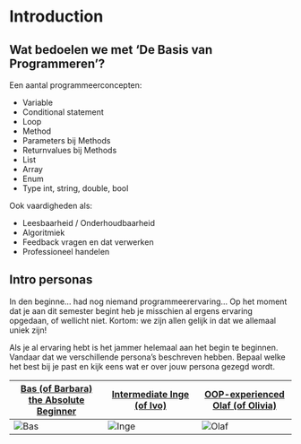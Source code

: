 # Introduction

## Wat bedoelen we met 'De Basis van Programmeren'? 

Een aantal programmeerconcepten:

+ Variable
+ Conditional statement
+ Loop
+ Method
+ Parameters bij Methods
+ Returnvalues bij Methods
+ List
+ Array
+ Enum
+ Type int, string, double, bool

Ook vaardigheden als:

+ Leesbaarheid / Onderhoudbaarheid
+ Algoritmiek
+ Feedback vragen en dat verwerken
+ Professioneel handelen

## Intro personas

In den beginne... had nog niemand programmeerervaring... Op het moment dat je aan dit semester begint heb je misschien al ergens ervaring opgedaan, of wellicht niet. Kortom: we zijn allen gelijk in dat we allemaal uniek zijn! 

Als je al ervaring hebt is het jammer helemaal aan het begin te beginnen. Vandaar dat we verschillende persona's beschreven hebben. Bepaal welke het best bij je past en kijk eens wat er over jouw persona gezegd wordt. 


| [Bas (of Barbara)<br /> the Absolute Beginner](Bas)  | [Intermediate Inge (of Ivo)](Inge) | [OOP-experienced<br /> Olaf (of Olivia)](Olaf) |
| ------------- | ------------- | ------------- |
| ![Bas](../../personas/figures/bas-small.png) | ![Inge](../../personas/figures/inge-small.png)|![Olaf](../../personas/figures/olaf-small.png)|
